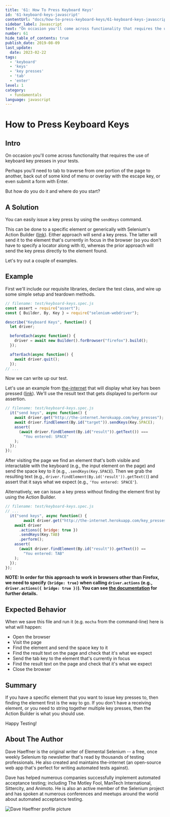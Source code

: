 ```yaml
---
title: '61: How To Press Keyboard Keys'
id: '61-keyboard-keys-javascript'
contentUrl: "docs/how-to-press-keyboard-keys/61-keyboard-keys-javascript"
sidebar_label: Javascript
text: "On occasion you'll come across functionality that requires the use of keyboard key presses in your tests. Perhaps you'll need to tab to traverse from one portion of the page to another, back out of some kind of menu or overlay with the escape key, or even submit a form with Enter. But how do you do it and where do you start?"
number: 61
hide_table_of_contents: true
publish_date: 2019-08-09
last_update:
  date: 2023-02-22
tags:
  - 'keyboard'
  - 'keys'
  - 'key presses'
  - 'tab'
  - 'enter'
level: 1
category:
  - fundamentals
language: javascript
---
```


# How to Press Keyboard Keys

## Intro

On occasion you'll come across functionality that requires the use of keyboard key presses in your tests.

Perhaps you'll need to tab to traverse from one portion of the page to another, back out of some kind of menu or overlay with the escape key, or even submit a form with Enter.

But how do you do it and where do you start?

## A Solution

You can easily issue a key press by using the `sendKeys` command.

This can be done to a specific element or generically with Selenium's Action Builder ([link](https://seleniumhq.github.io/selenium/docs/api/javascript/module/selenium-webdriver/lib/input_exports_Actions.html#sendKeys)). Either approach will send a key press. The latter will send it to the element that's currently in focus in the browser (so you don't have to specify a locator along with it), whereas the prior approach will send the key press directly to the element found.

Let's try out a couple of examples.

## Example

First we'll include our requisite libraries, declare the test class, and wire up some simple setup and teardown methods.

```javascript
// filename: test/keyboard-keys.spec.js
const assert = require("assert");
const { Builder, By, Key } = require("selenium-webdriver");

describe("Keyboard Keys", function() {
  let driver;

  beforeEach(async function() {
    driver = await new Builder().forBrowser("firefox").build();
  });

  afterEach(async function() {
    await driver.quit();
  });
// ...
```

Now we can write up our test.

Let's use an example from [the-internet](https://github.com/tourdedave/the-internet) that will display what key has been pressed ([link](http://the-internet.herokuapp.com/key_presses)). We'll use the result text that gets displayed to perform our assertion.

```javascript
// filename: test/keyboard-keys.spec.js
  it("send keys", async function() {
    await driver.get("http://the-internet.herokuapp.com/key_presses");
    await driver.findElement(By.id("target")).sendKeys(Key.SPACE);
    assert(
      (await driver.findElement(By.id("result")).getText()) ===
        "You entered: SPACE"
    );
  });
});
```

After visiting the page we find an element that's both visible and interactable with the keyboard (e.g., the input element on the page) and send the space key to it (e.g., `.sendKeys(Key.SPACE`). Then we grab the resulting text (e.g., `driver.findElement(By.id('result')).getText()`) and assert that it says what we expect (e.g., `'You entered: SPACE'`).

Alternatively, we can issue a key press without finding the element first by using the Action Builder.

```javascript
// filename: test/keyboard-keys.spec.js
// ...
  it("send keys", async function() {
		await driver.get("http://the-internet.herokuapp.com/key_presses");
    await driver
      .actions({ bridge: true })
      .sendKeys(Key.TAB)
      .perform();
    assert(
      (await driver.findElement(By.id("result")).getText()) ==
        "You entered: TAB"
    );
  });
});
```

__NOTE: In order for this approach to work in browsers other than Firefox, we need to specify `{bridge: true}` when calling `driver.actions` (e.g., `driver.actions({ bridge: true })`). You can see [the documentation](https://seleniumhq.github.io/selenium/docs/api/javascript/module/selenium-webdriver/lib/input_exports_Actions.html) for further details.__

## Expected Behavior

When we save this file and run it (e.g. `mocha` from the command-line) here is what will happen:

+ Open the browser
+ Visit the page
+ Find the element and send the space key to it
+ Find the result text on the page and check that it's what we expect
+ Send the tab key to the element that's currently in focus
+ Find the result text on the page and check that it's what we expect
+ Close the browser

## Summary

If you have a specific element that you want to issue key presses to, then finding the element first is the way to go. If you don't have a receiving element, or you need to string together multiple key presses, then the Action Builder is what you should use.

Happy Testing!

## About The Author

Dave Haeffner is the original writer of Elemental Selenium -- a free, once weekly Selenium tip newsletter that's read by thousands of testing professionals. He also created and maintains the-internet (an open-source web app that's perfect for writing automated tests against).

Dave has helped numerous companies successfully implement automated acceptance testing; including The Motley Fool, ManTech International, Sittercity, and Animoto. He is also an active member of the Selenium project and has spoken at numerous conferences and meetups around the world about automated acceptance testing.

![Dave Haeffner profile picture](/img/authors/dave-haeffner.jpeg#author-img 'a title')
